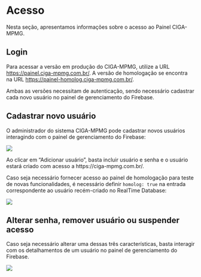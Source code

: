 # Acesso {#sec-acesso}

Nesta seção, apresentamos informações sobre o acesso ao Painel CIGA-MPMG.

## Login

Para acessar a versão em produção do CIGA-MPMG, utilize a URL <https://painel.ciga-mpmg.com.br/>. A versão de homologação se encontra na URL <https://painel-homolog.ciga-mpmg.com.br/>.

Ambas as versões necessitam de autenticação, sendo necessário cadastrar cada novo usuário no painel de gerenciamento do Firebase.

## Cadastrar novo usuário

O administrador do sistema CIGA-MPMG pode cadastrar novos usuários interagindo com o painel de gerenciamento do Firebase:

![](img/criacao_de_usuarios.png)

Ao clicar em "Adicionar usuário", basta incluir usuário e senha e o usuário estará criado com acesso a https://ciga-mpmg.com.br/.

Caso seja necessário fornecer acesso ao painel de homologação para teste de novas funcionalidades, é necessário definir `homolog: true` na entrada correspondente ao usuário recém-criado no RealTime Database:

![](img/desbloqueio_de_usuario.png)

## Alterar senha, remover usuário ou suspender acesso

Caso seja necessário alterar uma dessas três características, basta interagir com os detalhamentos de um usuário no painel de gerenciamento do Firebase.

![](img/redefinir_senha.png)
